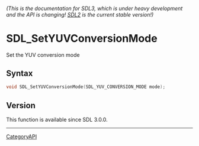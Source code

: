 ====== (This is the documentation for SDL3, which is under heavy development and the API is changing! [https://wiki.libsdl.org/ SDL2] is the current stable version!) ======
= SDL_SetYUVConversionMode =

Set the YUV conversion mode 

== Syntax ==

<syntaxhighlight lang='c'>
void SDL_SetYUVConversionMode(SDL_YUV_CONVERSION_MODE mode);
</syntaxhighlight>

== Version ==

This function is available since SDL 3.0.0.

----
[[CategoryAPI]]


